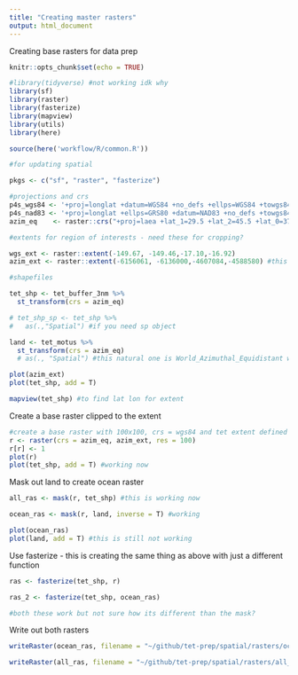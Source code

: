 ```yaml
---
title: "Creating master rasters"
output: html_document
---
```

Creating base rasters for data prep 


```r
knitr::opts_chunk$set(echo = TRUE)

#library(tidyverse) #not working idk why
library(sf)
library(raster)
library(fasterize)
library(mapview)
library(utils)
library(here)

source(here('workflow/R/common.R'))

#for updating spatial 

pkgs <- c("sf", "raster", "fasterize")

#projections and crs
p4s_wgs84 <- '+proj=longlat +datum=WGS84 +no_defs +ellps=WGS84 +towgs84=0,0,0'
p4s_nad83 <- '+proj=longlat +ellps=GRS80 +datum=NAD83 +no_defs +towgs84=0,0,0'
azim_eq    <- raster::crs("+proj=laea +lat_1=29.5 +lat_2=45.5 +lat_0=37.5 +lon_0=-96 +x_0=0 +y_0=0 +ellps=GRS80 +datum=NAD83 +units=m +no_defs")

#extents for region of interests - need these for cropping?

wgs_ext <- raster::extent(-149.67, -149.46,-17.10,-16.92)
azim_ext <- raster::extent(-6156061, -6136000,-4607084,-4588580) #this is for equal area projection only

#shapefiles

tet_shp <- tet_buffer_3nm %>% 
  st_transform(crs = azim_eq)  

# tet_shp_sp <- tet_shp %>%
#   as(.,"Spatial") #if you need sp object

land <- tet_motus %>% 
  st_transform(crs = azim_eq)
  # as(., "Spatial") #this natural one is World_Azimuthal_Equidistant whatever that is

plot(azim_ext)
plot(tet_shp, add = T)

mapview(tet_shp) #to find lat lon for extent
```

Create a base raster clipped to the extent
```r

#create a base raster with 100x100, crs = wgs84 and tet extent defined above
r <- raster(crs = azim_eq, azim_ext, res = 100)
r[r] <- 1
plot(r)
plot(tet_shp, add = T) #working now
```

Mask out land to create ocean raster
```r

all_ras <- mask(r, tet_shp) #this is working now

ocean_ras <- mask(r, land, inverse = T) #working

plot(ocean_ras)
plot(land, add = T) #this is still not working
```

Use fasterize - this is creating the same thing as above with just a different function
```r

ras <- fasterize(tet_shp, r)

ras_2 <- fasterize(tet_shp, ocean_ras)

#both these work but not sure how its different than the mask?

```

Write out both rasters
```r

writeRaster(ocean_ras, filename = "~/github/tet-prep/spatial/rasters/ocean_ras.tif", overwrite = T)

writeRaster(all_ras, filename = "~/github/tet-prep/spatial/rasters/all_ras.tif", overwrite = T)

```

